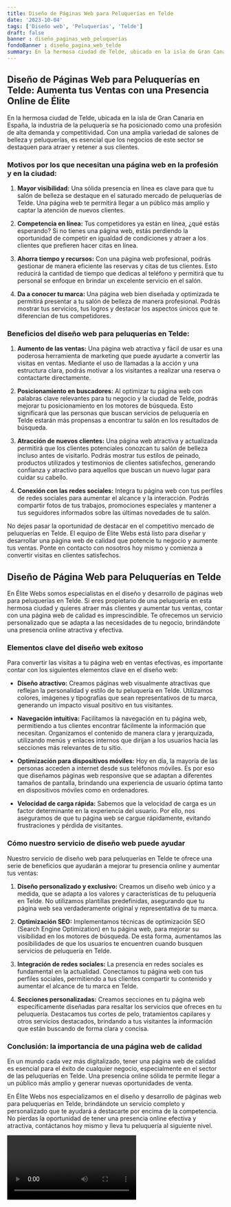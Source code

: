 ```yaml
---
title: Diseño de Páginas Web para Peluquerías en Telde
date: '2023-10-04'
tags: ['Diseño web', 'Peluquerías', 'Telde']
draft: false
banner : diseño_paginas_web_peluquerías
fondoBanner : diseño_pagina_web_telde
summary: En la hermosa ciudad de Telde, ubicada en la isla de Gran Canaria en España, la industria de la peluquería se ha posicionado como una profesión de alta demanda y competitividad. Con una amplia variedad de salones de belleza y peluquerías, es esencial que los negocios de este sector se destaquen para atraer y retener a sus clientes.
---
```


## Diseño de Páginas Web para Peluquerías en Telde: Aumenta tus Ventas con una Presencia Online de Élite

En la hermosa ciudad de Telde, ubicada en la isla de Gran Canaria en España, la industria de la peluquería se ha posicionado como una profesión de alta demanda y competitividad. Con una amplia variedad de salones de belleza y peluquerías, es esencial que los negocios de este sector se destaquen para atraer y retener a sus clientes.

### Motivos por los que necesitan una página web en la profesión y en la ciudad:

1. **Mayor visibilidad:** Una sólida presencia en línea es clave para que tu salón de belleza se destaque en el saturado mercado de peluquerías de Telde. Una página web te permitirá llegar a un público más amplio y captar la atención de nuevos clientes.

2. **Competencia en línea:** Tus competidores ya están en línea, ¿qué estás esperando? Si no tienes una página web, estás perdiendo la oportunidad de competir en igualdad de condiciones y atraer a los clientes que prefieren hacer citas en línea.

3. **Ahorra tiempo y recursos:** Con una página web profesional, podrás gestionar de manera eficiente las reservas y citas de tus clientes. Esto reducirá la cantidad de tiempo que dedicas al teléfono y permitirá que tu personal se enfoque en brindar un excelente servicio en el salón.

4. **Da a conocer tu marca:** Una página web bien diseñada y optimizada te permitirá presentar a tu salón de belleza de manera profesional. Podrás mostrar tus servicios, tus logros y destacar los aspectos únicos que te diferencian de tus competidores.

### Beneficios del diseño web para peluquerías en Telde:

1. **Aumento de las ventas:** Una página web atractiva y fácil de usar es una poderosa herramienta de marketing que puede ayudarte a convertir las visitas en ventas. Mediante el uso de llamadas a la acción y una estructura clara, podrás motivar a los visitantes a realizar una reserva o contactarte directamente.

2. **Posicionamiento en buscadores:** Al optimizar tu página web con palabras clave relevantes para tu negocio y la ciudad de Telde, podrás mejorar tu posicionamiento en los motores de búsqueda. Esto significará que las personas que buscan servicios de peluquería en Telde estarán más propensas a encontrar tu salón en los resultados de búsqueda.

3. **Atracción de nuevos clientes:** Una página web atractiva y actualizada permitirá que los clientes potenciales conozcan tu salón de belleza incluso antes de visitarlo. Podrás mostrar tus estilos de peinado, productos utilizados y testimonios de clientes satisfechos, generando confianza y atractivo para aquellos que buscan un nuevo lugar para cuidar su cabello.

4. **Conexión con las redes sociales:** Integra tu página web con tus perfiles de redes sociales para aumentar el alcance y la interacción. Podrás compartir fotos de tus trabajos, promociones especiales y mantener a tus seguidores informados sobre las últimas novedades de tu salón.

No dejes pasar la oportunidad de destacar en el competitivo mercado de peluquerías en Telde. El equipo de Élite Webs está listo para diseñar y desarrollar una página web de calidad que potencie tu negocio y aumente tus ventas. Ponte en contacto con nosotros hoy mismo y comienza a convertir visitas en clientes satisfechos.

<GifSeo />

<Cta />

## Diseño de Página Web para Peluquerías en Telde

En Élite Webs somos especialistas en el diseño y desarrollo de páginas web para peluquerías en Telde. Si eres propietario de una peluquería en esta hermosa ciudad y quieres atraer más clientes y aumentar tus ventas, contar con una página web de calidad es imprescindible. Te ofrecemos un servicio personalizado que se adapta a las necesidades de tu negocio, brindándote una presencia online atractiva y efectiva.

### Elementos clave del diseño web exitoso

Para convertir las visitas a tu página web en ventas efectivas, es importante contar con los siguientes elementos clave en el diseño web:

- **Diseño atractivo:** Creamos páginas web visualmente atractivas que reflejan la personalidad y estilo de tu peluquería en Telde. Utilizamos colores, imágenes y tipografías que sean representativos de tu marca, generando un impacto visual positivo en tus visitantes.

- **Navegación intuitiva:** Facilitamos la navegación en tu página web, permitiendo a tus clientes encontrar fácilmente la información que necesitan. Organizamos el contenido de manera clara y jerarquizada, utilizando menús y enlaces internos que dirijan a los usuarios hacia las secciones más relevantes de tu sitio.

- **Optimización para dispositivos móviles:** Hoy en día, la mayoría de las personas acceden a internet desde sus teléfonos móviles. Es por eso que diseñamos páginas web responsive que se adaptan a diferentes tamaños de pantalla, brindando una experiencia de usuario óptima tanto en dispositivos móviles como en ordenadores.

- **Velocidad de carga rápida:** Sabemos que la velocidad de carga es un factor determinante en la experiencia del usuario. Por ello, nos aseguramos de que tu página web se cargue rápidamente, evitando frustraciones y pérdida de visitantes.

### Cómo nuestro servicio de diseño web puede ayudar

Nuestro servicio de diseño web para peluquerías en Telde te ofrece una serie de beneficios que ayudarán a mejorar tu presencia online y aumentar tus ventas:

1. **Diseño personalizado y exclusivo:** Creamos un diseño web único y a medida, que se adapta a los valores y características de tu peluquería en Telde. No utilizamos plantillas predefinidas, asegurando que tu página web sea verdaderamente original y representativa de tu marca.

2. **Optimización SEO:** Implementamos técnicas de optimización SEO (Search Engine Optimization) en tu página web, para mejorar su visibilidad en los motores de búsqueda. De esta forma, aumentamos las posibilidades de que los usuarios te encuentren cuando busquen servicios de peluquería en Telde.

3. **Integración de redes sociales:** La presencia en redes sociales es fundamental en la actualidad. Conectamos tu página web con tus perfiles sociales, permitiendo a tus clientes compartir tu contenido y aumentar el alcance de tu marca en Telde.

4. **Secciones personalizadas:** Creamos secciones en tu página web específicamente diseñadas para resaltar los servicios que ofreces en tu peluquería. Destacamos tus cortes de pelo, tratamientos capilares y otros servicios destacados, brindando a tus visitantes la información que están buscando de forma clara y concisa.

### Conclusión: la importancia de una página web de calidad

En un mundo cada vez más digitalizado, tener una página web de calidad es esencial para el éxito de cualquier negocio, especialmente en el sector de las peluquerías en Telde. Una presencia online sólida te permite llegar a un público más amplio y generar nuevas oportunidades de venta.

En Élite Webs nos especializamos en el diseño y desarrollo de páginas web para peluquerías en Telde, brindándote un servicio completo y personalizado que te ayudará a destacarte por encima de la competencia. No pierdas la oportunidad de tener una presencia online efectiva y atractiva, contáctanos hoy mismo y lleva tu peluquería al siguiente nivel.

<Video />

<CtaBot job='Peluquerías' city='Telde'/>

<Gmaps query='Telde+españa+maps' />